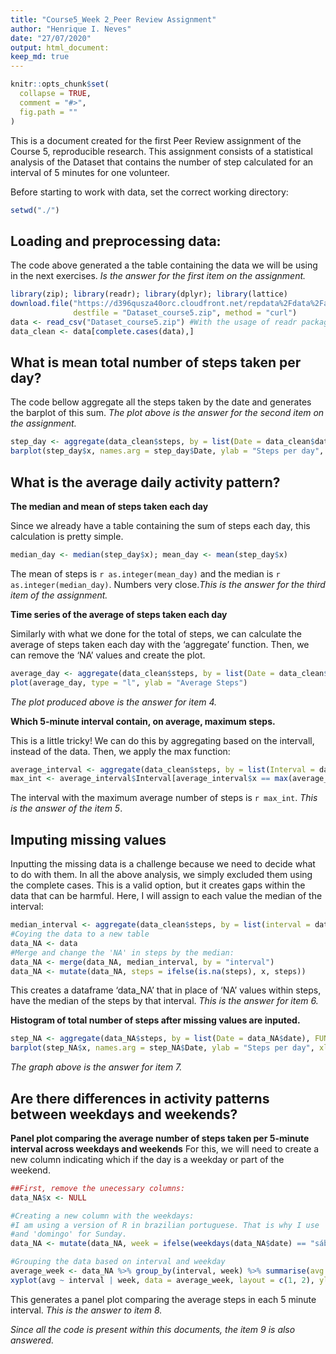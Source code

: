 ```yaml
---
title: "Course5_Week 2_Peer Review Assignment"
author: "Henrique I. Neves"
date: "27/07/2020"
output: html_document:
keep_md: true
---
```

```r
knitr::opts_chunk$set(
  collapse = TRUE,
  comment = "#>",
  fig.path = ""
)
```
This is a document created for the first Peer Review assignment of the Course 5,
reproducible research. This assignment consists of a statistical analysis of the
Dataset that contains the number of step calculated for an interval of 5 minutes
for one volunteer.

Before starting to work with data, set the correct working directory:
```r
setwd("./")
```
## Loading and preprocessing data:
The code above generated a the table containing the data we will be using in the
next exercises. *Is the answer for the first item on the assignment.*
```r
library(zip); library(readr); library(dplyr); library(lattice)
download.file("https://d396qusza40orc.cloudfront.net/repdata%2Fdata%2Factivity.zip",
              destfile = "Dataset_course5.zip", method = "curl")
data <- read_csv("Dataset_course5.zip") #With the usage of readr package
data_clean <- data[complete.cases(data),]
```

## What is mean total number of steps taken per day?

The code bellow aggregate all the steps taken by the date and generates the barplot
of this sum. *The plot above is the answer for the second item on the assignment.*
```r
step_day <- aggregate(data_clean$steps, by = list(Date = data_clean$date), FUN = sum)
barplot(step_day$x, names.arg = step_day$Date, ylab = "Steps per day", xlab = "day", cex.names=0.68, las=3)
```

## What is the average daily activity pattern?
**The median and mean of steps taken each day**

Since we already have a table containing the sum of steps each day, this calculation is pretty simple.
```r
median_day <- median(step_day$x); mean_day <- mean(step_day$x)
```

The mean of steps is `r as.integer(mean_day)` and the median is `r as.integer(median_day)`. Numbers very close.*This is the answer for the third item of the assignment.*

**Time series of the average of steps taken each day**

Similarly with what we done for the total of steps, we can calculate the average 
of steps taken each day with the 'aggregate' function. Then, we can remove the
'NA' values and create the plot.
```r
average_day <- aggregate(data_clean$steps, by = list(Date = data_clean$date), FUN = mean)
plot(average_day, type = "l", ylab = "Average Steps")
```

*The plot produced above is the answer for item 4.*

**Which 5-minute interval contain, on average, maximum steps.**

This is a little tricky! We can do this by aggregating based on the intervall, instead of the
data. Then, we apply the max function: 
```r
average_interval <- aggregate(data_clean$steps, by = list(Interval = data_clean$interval), FUN = mean)
max_int <- average_interval$Interval[average_interval$x == max(average_interval$x)]
```
The interval with the maximum average number of steps is `r max_int`. 
*This is the answer of the item 5*.

## Imputing missing values


Inputting the missing data is a challenge because we need to decide what to do with them. In
all the above analysis, we simply excluded them using the complete cases. This is a valid option,
but it creates gaps within the data that can be harmful. Here, I will assign to each
value the median of the interval:
```r
median_interval <- aggregate(data_clean$steps, by = list(interval = data_clean$interval), FUN = median)
#Coying the data to a new table
data_NA <- data 
#Merge and change the 'NA' in steps by the median:
data_NA <- merge(data_NA, median_interval, by = "interval")
data_NA <- mutate(data_NA, steps = ifelse(is.na(steps), x, steps))
```
This creates a dataframe 'data_NA' that in place of 'NA' values within steps, have the median of the
steps by that interval. *This is the answer for item 6.*

**Histogram of total number of steps after missing values are inputed.**
```r
step_NA <- aggregate(data_NA$steps, by = list(Date = data_NA$date), FUN = sum)
barplot(step_NA$x, names.arg = step_NA$Date, ylab = "Steps per day", xlab = "day")
```

*The graph above is the answer for item 7.*

## Are there differences in activity patterns between weekdays and weekends?
**Panel plot comparing the average number of steps taken per 5-minute interval across weekdays and weekends**
For this, we will need to create a new column indicating which if the day is a weekday or part of the weekend. 
```r
##First, remove the unecessary columns:
data_NA$x <- NULL

#Creating a new column with the weekdays:
#I am using a version of R in brazilian portuguese. That is why I use 'sabado' for Saturday
#and 'domingo' for Sunday.
data_NA <- mutate(data_NA, week = ifelse(weekdays(data_NA$date) == "sábado" | weekdays(data_NA$date) == "domingo", "weekend", "weekday"))

#Grouping the data based on interval and weekday
average_week <- data_NA %>% group_by(interval, week) %>% summarise(avg = mean(steps))
xyplot(avg ~ interval | week, data = average_week, layout = c(1, 2), ylab = "Average Steps", xlab = "Interval", type = "l")
```

This generates a panel plot comparing the average steps in each 5 minute interval. *This is the answer to item 8.*

*Since all the code is present within this documents, the item 9 is also answered.*

